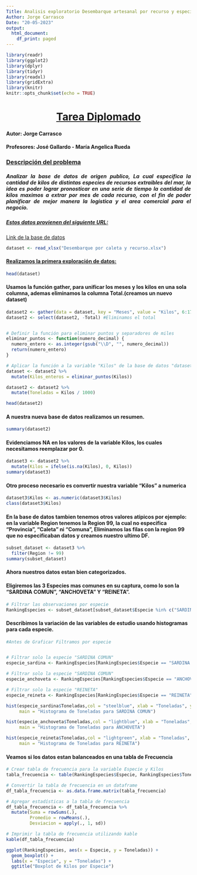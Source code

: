 ```yaml
---
Title: Analisis exploratorio Desembarque artesanal por recurso y especie
Author: Jorge Carrasco
Date: "20-05-2023"
output:
  html_document:
    df_print: paged
---
```


```r
library(readr)
library(ggplot2)
library(dplyr)
library(tidyr)
library(readxl)
library(gridExtra)
library(knitr)
knitr::opts_chunk$set(echo = TRUE)
```

```{=html}
<style>
h1 {
  text-align: center;
  font-weight: bold;
  text-decoration: underline;
}
</style>
```
# [**Tarea Diplomado**]{.underline}

#### Autor: Jorge Carrasco

#### Profesores: José Gallardo - María Angelica Rueda

### [**Descripción del problema**]{.underline}

```{=html}
<style>
h5 {
  text-align: justify;
}
</style>
```
##### Analizar la base de datos de origen publico, La cual especifica la cantidad de kilos de distintas especies de recursos extraibles del mar, la idea es poder lograr pronosticar en una serie de tiempo la cantidad de kilos maximos a extrar por mes de cada recurso, con el fin de poder planificar de mejor manera la logistica y el area comercial para el negocio.

##### [**Estos datos provienen del siguiente URL:**]{.underline}

[Link de la base de datos](https://datos.gob.cl/dataset/desembarque-artesanal-2019-preliminar "URL")

```r
dataset <- read_xlsx("Desembarque por caleta y recurso.xlsx")

```

#### [Realizamos la primera exploración de datos:]{.underline}


```r
head(dataset)
```


#### Usamos la función gather, para unificar los meses y los kilos en una sola columna, ademas eliminamos la columna Total.(creamos un nuevo dataset)

```r

dataset2 <- gather(data = dataset, key = "Meses", value = "Kilos", 6:17)
dataset2 <- select(dataset2, -Total) #Eliminamos el total


# Definir la función para eliminar puntos y separadores de miles
eliminar_puntos <- function(numero_decimal) {
  numero_entero <- as.integer(gsub("\\D", "", numero_decimal))
  return(numero_entero)
}

# Aplicar la función a la variable "Kilos" de la base de datos "dataset"
dataset <- dataset2 %>%
  mutate(Kilos_enteros = eliminar_puntos(Kilos))

dataset2 <- dataset2 %>%
  mutate(Toneladas = Kilos / 1000)

head(dataset2)
```

#### A nuestra nueva base de datos realizamos un resumen.

```r
summary(dataset2)
```
#### Evidenciamos NA en los valores de la variable Kilos, los cuales necesitamos reemplazar por 0.

```r
dataset3 <- dataset2 %>% 
  mutate(Kilos = ifelse(is.na(Kilos), 0, Kilos))
summary(dataset3)
```

#### Otro proceso necesario es convertir nuestra variable "Kilos" a numerica

```r
dataset3$Kilos <- as.numeric(dataset3$Kilos)
class(dataset3$Kilos)
```

#### En la base de datos tambien tenemos otros valores atipicos por ejemplo: en la variable Region tenemos la Region 99, la cual no especifica "Provincia", "Caleta" ni "Comuna",  Eliminamos las filas con la region 99 que no especificaban datos y creamos nuestro ultimo DF.

```r
subset_dataset <- dataset3 %>%
  filter(Region != 99)
summary(subset_dataset)
```
#### Ahora nuestros datos estan bien categorizados.

#### Eligiremos las 3 Especies mas comunes en su captura, como lo son la "SARDINA COMUN", "ANCHOVETA" Y "REINETA".

```r
# Filtrar las observaciones por especie
RankingEspecies <- subset_dataset[subset_dataset$Especie %in% c("SARDINA COMUN", "ANCHOVETA", "REINETA"), ]
```

#### Describimos la variación de las variables de estudio usando histogramas para cada especie.


```r
#Antes de Graficar Filtramos por especie


# Filtrar solo la especie "SARDINA COMUN"
especie_sardina <- RankingEspecies[RankingEspecies$Especie == "SARDINA COMUN", ]

# Filtrar solo la especie "SARDINA COMUN"
especie_anchoveta <- RankingEspecies[RankingEspecies$Especie == "ANCHOVETA", ]

# Filtrar solo la especie "REINETA"
especie_reineta <- RankingEspecies[RankingEspecies$Especie == "REINETA", ]

```


```r

hist(especie_sardina$Toneladas,col = "steelblue", xlab = "Toneladas", ylab = "Frecuencia",
     main = "Histograma de Toneladas para SARDINA COMUN")

hist(especie_anchoveta$Toneladas,col = "lightblue", xlab = "Toneladas", ylab = "Frecuencia",
     main = "Histograma de Toneladas para ANCHOVETA")

hist(especie_reineta$Toneladas,col = "lightgreen", xlab = "Toneladas", ylab = "Frecuencia",
     main = "Histograma de Toneladas para REINETA")

```

#### Veamos si los datos estan balanceados en una tabla de Frecuencia

```r

# Crear tabla de frecuencia para la variable Especie y Kilos
tabla_frecuencia <- table(RankingEspecies$Especie, RankingEspecies$Toneladas)

# Convertir la tabla de frecuencia en un dataframe
df_tabla_frecuencia <- as.data.frame.matrix(tabla_frecuencia)

# Agregar estadísticas a la tabla de frecuencia
df_tabla_frecuencia <- df_tabla_frecuencia %>%
  mutate(Suma = rowSums(.),
         Promedio = rowMeans(.),
         Desviacion = apply(., 1, sd))

# Imprimir la tabla de frecuencia utilizando kable
kable(df_tabla_frecuencia)

```
```r
ggplot(RankingEspecies, aes(x = Especie, y = Toneladas)) +
  geom_boxplot() +
  labs(x = "Especie", y = "Toneladas") +
  ggtitle("Boxplot de Kilos por Especie")
```
